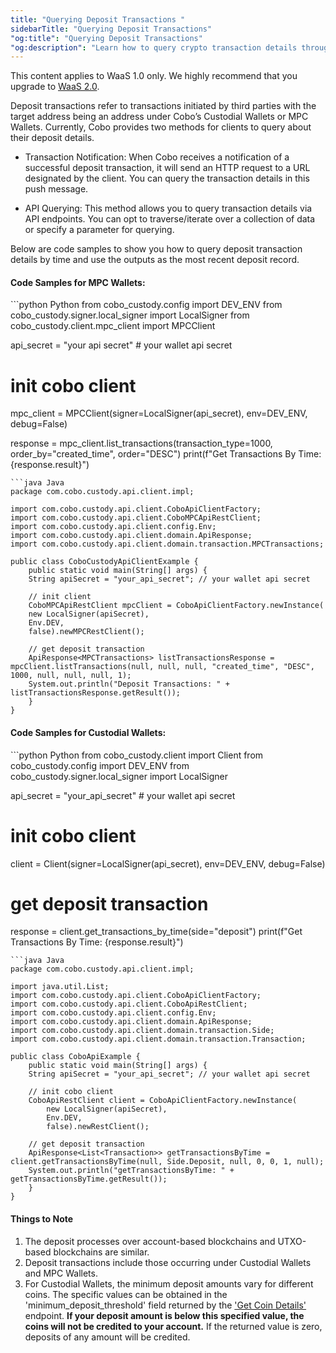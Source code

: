 ```yaml
---
title: "Querying Deposit Transactions "
sidebarTitle: "Querying Deposit Transactions"
"og:title": "Querying Deposit Transactions"
"og:description": "Learn how to query crypto transaction details through API callbacks and API endpoints. Explore code samples in Python, Java, and more. "
---
```

<Note>This content applies to WaaS 1.0 only. We highly recommend that you upgrade to [WaaS 2.0](https://www.cobo.com/developers/v2/guides/overview/introduction).</Note>

Deposit transactions refer to transactions initiated by third parties with the target address being an address under Cobo’s Custodial Wallets or MPC Wallets.
Currently, Cobo provides two methods for clients to query about their deposit details.

- Transaction Notification: When Cobo receives a notification of a successful deposit transaction, it will send an HTTP request to a URL designated by the client.
You can query the transaction details in this push message.

- API Querying: This method allows you to query transaction details via API endpoints.
You can opt to traverse/iterate over a collection of data or specify a parameter for querying.

Below are code samples to show you how to query deposit transaction details by time and use the outputs as the most recent deposit record.

#### Code Samples for MPC Wallets:


<CodeGroup>
```python Python
from cobo_custody.config import DEV_ENV
from cobo_custody.signer.local_signer import LocalSigner
from cobo_custody.client.mpc_client import MPCClient

api_secret = "your api secret"  # your wallet api secret

# init cobo client
mpc_client = MPCClient(signer=LocalSigner(api_secret), env=DEV_ENV, debug=False)

response = mpc_client.list_transactions(transaction_type=1000, order_by="created_time", order="DESC")
print(f"Get Transactions By Time: {response.result}")

```
```java Java
package com.cobo.custody.api.client.impl;

import com.cobo.custody.api.client.CoboApiClientFactory;
import com.cobo.custody.api.client.CoboMPCApiRestClient;
import com.cobo.custody.api.client.config.Env;
import com.cobo.custody.api.client.domain.ApiResponse;
import com.cobo.custody.api.client.domain.transaction.MPCTransactions;

public class CobоCustodyApiClientExample {
    public static void main(String[] args) {
    String apiSecret = "your_api_secret"; // your wallet api secret

    // init client
    CoboMPCApiRestClient mpcClient = CoboApiClientFactory.newInstance(
    new LocalSigner(apiSecret),
    Env.DEV,
    false).newMPCRestClient();

    // get deposit transaction
    ApiResponse<MPCTransactions> listTransactionsResponse = mpcClient.listTransactions(null, null, null, "created_time", "DESC", 1000, null, null, null, 1);
    System.out.println("Deposit Transactions: " + listTransactionsResponse.getResult());
    }
}

```
</CodeGroup>

#### Code Samples for Custodial Wallets:
<CodeGroup>
```python Python
from cobo_custody.client import Client
from cobo_custody.config import DEV_ENV
from cobo_custody.signer.local_signer import LocalSigner

api_secret = "your_api_secret"  # your wallet api secret
# init cobo client
client = Client(signer=LocalSigner(api_secret), env=DEV_ENV, debug=False)

# get deposit transaction
response = client.get_transactions_by_time(side="deposit")
print(f"Get Transactions By Time: {response.result}")

```
```java Java
package com.cobo.custody.api.client.impl;

import java.util.List;
import com.cobo.custody.api.client.CoboApiClientFactory;
import com.cobo.custody.api.client.CoboApiRestClient;
import com.cobo.custody.api.client.config.Env;
import com.cobo.custody.api.client.domain.ApiResponse;
import com.cobo.custody.api.client.domain.transaction.Side;
import com.cobo.custody.api.client.domain.transaction.Transaction;

public class CoboApiExample {
    public static void main(String[] args) {
    String apiSecret = "your_api_secret"; // your wallet api secret

    // init cobo client
    CoboApiRestClient client = CoboApiClientFactory.newInstance(
        new LocalSigner(apiSecret),
        Env.DEV,
        false).newRestClient();

    // get deposit transaction
    ApiResponse<List<Transaction>> getTransactionsByTime = client.getTransactionsByTime(null, Side.Deposit, null, 0, 0, 1, null);
    System.out.println("getTransactionsByTime: " + getTransactionsByTime.getResult());
    }
}

```
</CodeGroup>

#### Things to Note

1. The deposit processes over account-based blockchains and UTXO-based blockchains are similar.
2. Deposit transactions include those occurring under Custodial Wallets and MPC Wallets.
3. For Custodial Wallets, the minimum deposit amounts vary for different coins.
The specific values can be obtained in the 'minimum_deposit_threshold' field returned by the ['Get Coin Details'](/v1/api-references/custody-wallet/coin_info) endpoint.
**If your deposit amount is below this specified value, the coins will not be credited to your account.**
If the returned value is zero, deposits of any amount will be credited.